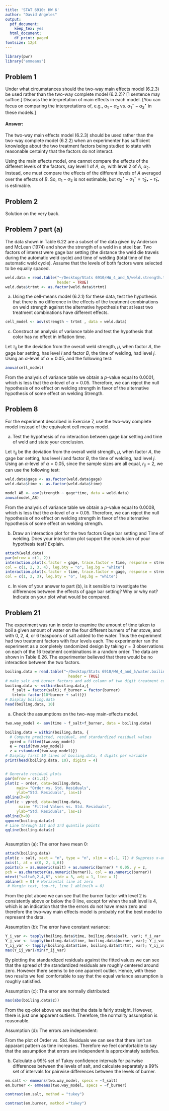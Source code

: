 ```yaml
---
title: 'STAT 6910: HW 6'
author: "David Angeles"
output:
  pdf_document:
    keep_tex: yes
  html_document:
    df_print: paged
fontsize: 12pt
---
```


```r
library(pwr)
library("emmeans")
```


## Problem 1

Under what circumstances should the two-way main effects model (6.2.3) be used rather than the two-way complete model (6.2.2)? [1 sentence may suffice.] Discuss the interpretation of main effects in each model. [You can focus on comparing the interpretations of, e.g., $\alpha_1 - \alpha_2$ vs. $\alpha_1^\star - \alpha_2^\star$ in these models.]

#### Answer:

The two-way main effects model (6.2.3) should be used rather than the two-way complete model (6.2.2) when an experimenter has sufficient knowledge about the two treatment factors being studied to state with reasonable certainty that the factors do not interact.

Using the main effects model, one cannot compare the effects of the different levels of the factors, say level 1 of $A$, $\alpha_1$, with level 2 of $A$, $\alpha_2$. Instead, one must compare the effects of the different levels of $A$ averaged over the effects of $B$. So, $\alpha_1-\alpha_2$ is not estimable, but 
$\alpha^\star_2-\alpha^\star_1=\bar{\tau}_{2\bullet}-\bar{\tau}_{1\bullet}$ is estimable.


## Problem 2


Solution on the very back. 


## Problem 7 part (a)


The data shown in Table 6.22 are a subset of the data given by Anderson and McLean (1974) and show the strength of a weld in a steel bar. Two factors of interest were gage bar setting (the distance the weld die travels during the automatic weld cycle) and time of welding (total time of the automatic weld cycle). Assume that the levels of both factors were selected to be equally spaced.


```r
weld.data = read.table("~/Desktop/Stats 6910/HW_4_and_5/weld.strength.txt", 
                       header = TRUE)
weld.data$trtmt <- as.factor(weld.data$trtmt)
```

(a) Using the cell-means model (6.2.1) for these data, test the hypothesis that there is no difference in the effects of the treatment combinations on weld strength against the alternative hypothesis that at least two treatment combinations have different effects.



```r
cell_model <- aov(strength ~ trtmt , data = weld.data)
```

(c) Construct an analysis of variance table and test the hypothesis that color has no effect in inflation time.

Let $\tau_{ij}$ be the deviation from the overall weld strength, $\mu$, when factor $A$, the gage bar setting, has level $i$ and factor $B$, the time of welding, had level $j$. Using an $\alpha$-level of $\alpha = 0.05$, and the following test: 

\begin{center}
 The Null Hypothesis of No Effect on Weld Strength  
 $H_0 : \tau_{ij} = 0 \hspace{.2cm }\forall \hspace{.1cm} i=1,2,...,a \text{ and }\forall  \hspace{.1cm} j=1,2,...,b$ \\
 vs. The Alternative Hypothesis of Some Effect on Weld Strength $H_A : \tau_{ij} \neq \tau_{hk}$ for some $i\neq h$ and $j\neq k$ 
\end{center}

```r
anova(cell_model)
```

From the analysis of variance table we obtain a $p$-value equal to $0.0001$, which is less that the $\alpha$-level of $\alpha = 0.05$. Therefore, we can reject the null hypothesis of no effect on welding strength in favor of the alternative hypothesis of some effect on welding Strength.


## Problem 8

For the experiment described in Exercise 7, use the two-way complete model instead of the equivalent cell means model.

(a) Test the hypothesis of no interaction between gage bar setting and time of weld and state your conclusion. 


Let $\tau_{ij}$ be the deviation from the overall weld strength, $\mu$, when factor $A$, the gage bar setting, has level $i$ and factor $B$, the time of welding, had level $j$. Using an $\alpha$-level of $\alpha = 0.05$, since the sample sizes are all equal, $r_{ij}=2$, we can use the following test: 

\begin{center}
 The Null Hypothesis of No Interaction Between $A$ and $B$  
 $H_0 : (\alpha \beta)_{ij} - (\alpha \beta)_{iq} - (\alpha \beta)_{sj} + (\alpha \beta)_{sq}= 0 \hspace{.2cm }\forall \hspace{.1cm} i<s \text{ and }\forall  \hspace{.1cm} j<j$ \\
 vs. The Alternative Hypothesis of Some Effect on Weld Strength $H_A :  (\alpha \beta)_{ij} - (\alpha \beta)_{iq} \neq (\alpha \beta)_{sj} - (\alpha \beta)_{sq}$ for some $i\neq s$ and $j\neq q$ 
\end{center}

```r
weld.data$gage <- as.factor(weld.data$gage)
weld.data$time <- as.factor(weld.data$time)
```

```R
model_AB <- aov(strength ~ gage*time, data = weld.data)
anova(model_AB)
```


From the analysis of variance table we obtain a $p$-value equal to $0.0008$, which is less that the $\alpha$-level of $\alpha = 0.05$. Therefore, we can reject the null hypothesis of no effect on welding strength in favor of the alternative hypothesis of some effect on welding strength.

(b) Draw an interaction plot for the two factors Gage bar setting and Time of welding. Does your interaction plot support the conclusion of your hypothesis test? Explain.

```r
attach(weld.data)
par(mfrow = c(1, 2))
interaction.plot(x.factor = gage, trace.factor = time, response = strength,
col = c(1, 2, 3, 4), leg.bty = "o", leg.bg = "white") 
interaction.plot(x.factor = time, trace.factor = gage, response = strength,
col = c(1, 2, 3), leg.bty = "o", leg.bg = "white")
```

(c) In view of your answer to part (b), is it sensible to investigate the differences between the effects of gage bar setting? Why or why not? Indicate on your plot what would be compared.


## Problem 21 

The experiment was run in order to examine the amount of time taken to boil a given amount of water on the four different burners of her stove, and with 0, 2, 4, or 6 teaspoons of salt added to the water. Thus the experiment had two treatment factors with four levels each. The experimenter ran the experiment as a completely randomized design by taking $r = 3$ observations on each of the 16 treatment combinations in a random order. The data are shown in Table 6.26. The experimenter believed that there would be no interaction between the two factors.

```r
boiling.data = read.table("~/Desktop/Stats 6910/HW_4_and_5/water.boiling.txt", 
                            header = TRUE)
# make salt and burner factors and add column of two digit treatment combination
boiling.data <- within(boiling.data,{
   f_salt = factor(salt); f_burner = factor(burner)
   trtmt= factor(10*burner + salt)})
# Display boiling.data
head(boiling.data, 10)
```

(a) Check the assumptions on the two-way main-effects model.

```r
two.way_model <- aov(time ~ f_salt+f_burner, data = boiling.data)

boiling.data = within(boiling.data, {
  # Compute predicted, residual, and standardized residual values
  ypred = fitted(two.way_model)
  e = resid(two.way_model) 
  z = rstandard(two.way_model)})
# Display first 10 lines of boiling.data, 4 digits per variable
print(head(boiling.data, 10), digits = 4)


# Generate residual plots 
par(mfrow = c(1,3))
plot(z ~ order, data=boiling.data, 
     main= "Order vs. Std. Residuals",
     ylab="Std. Residuals", las=1)
abline(h=0)
plot(z ~ ypred, data=boiling.data, 
      main= "Fitted Values vs. Std. Residuals",
     ylab="Std. Residuals", las=1)
abline(h=0)
qqnorm(boiling.data$z)
# Line through 1st and 3rd quantile points
qqline(boiling.data$z) 



```


Assumption (a): The error have mean 0:


```r
attach(boiling.data)
plot(z ~ salt, xaxt = "n", type = "n", xlim = c(-1, 7)) # Suppress x-axis, pts
axis(1, at = c(0, 2, 4,6))
points(x = as.numeric(salt) + as.numeric(burner) * 0.05, y = z,
pch = as.character(as.numeric(burner)), col = as.numeric(burner)) 
mtext("salt=0,2,4,6", side = 3, adj = 1, line = 1)
abline(h = 0) # Horizontal line at zero
 # Margin text, top-rt, line 1 abline(h = 0)
```

From the plot above we can see that the burner factor with level 2 is consistently above or below the 0 line, except for when the salt level is 4, which is an indication that the the errors do not have mean zero and therefore the two-way main effects model is probably not the best model to represent the data.

Assumption (b): The error have constant variance:

```r
Y_i_var <- tapply(boiling.data$time, boiling.data$salt, var); Y_i_var
Y_j_var <- tapply(boiling.data$time, boiling.data$burner, var); Y_j_var
Y_ij_var <- tapply(boiling.data$time, boiling.data$trtmt, var); Y_ij_var
max(Y_ij_var)/min(Y_ij_var)
```

By plotting the standardized residuals against the fitted values we can see that the spread of the standardized residuals are roughly centered around zero. However there seems to be one aparrent outlier. Hence, with these two results we feel comfortable to say that the equal variance assumption is roughly satisfied. 

Assumption (c): The error are normally distributed:

```r
max(abs(boiling.data$z))
```

From the qq-plot above we see that the data is fairly straight. However, there is just one apparent outliers. Therefore, the normality assumption is reasonable.


Assumption (d): The errors are independent:

From the plot of Order vs. Std. Residuals we can see that there isn't an apparant pattern as time increases. Therefore we feel comfortable to say that the assumption that errors are independent is approximately satisfies.



(b) Calculate a 99% set of Tukey confidence intervals for pairwise differences between the levels of salt, and calculate separately a 99% set of intervals for pairwise differences between the levels of burner.

```r
em.salt <- emmeans(two.way_model, specs = ~f_salt)
em.burner <- emmeans(two.way_model, specs = ~f_burner)

contrast(em.salt, method = "tukey")
```


 
 
```r
contrast(em.burner, method ="tukey")
```


